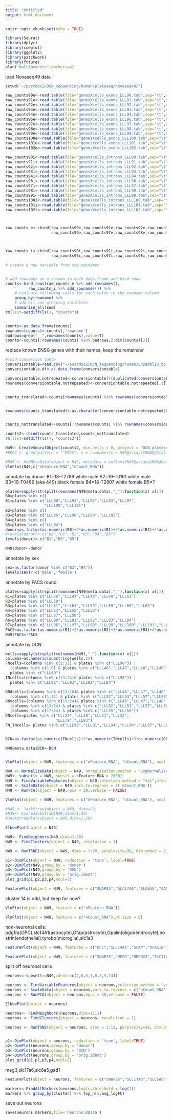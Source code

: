 ```yaml
---
title: "Untitled"
output: html_document
---
```


```r
knitr::opts_chunk$set(echo = TRUE)
```

 
```r
library(Seurat)
library(dplyr)
library(cowplot)
library(ggplot2)
library(patchwork)
library(future)
plan("multiprocess",workers=4)
```







load Novaseq49 data
```r

setwd('~/postdoc2/DCN_sequencing/human/plateseq/novaseq49/')

raw_counts90e<-read.table(file="genesXcells_exons_LLL90.tab",sep="\t",row.names=1,header=TRUE)
raw_counts91e<-read.table(file="genesXcells_exons_LLL91.tab",sep="\t",row.names=1,header=TRUE)
raw_counts92e<-read.table(file="genesXcells_exons_LLL92.tab",sep="\t",row.names=1,header=TRUE)
raw_counts93e<-read.table(file="genesXcells_exons_LLL93.tab",sep="\t",row.names=1,header=TRUE)
raw_counts94e<-read.table(file="genesXcells_exons_LLL94.tab",sep="\t",row.names=1,header=TRUE)
raw_counts96e<-read.table(file="genesXcells_exons_LLL96.tab",sep="\t",row.names=1,header=TRUE)
raw_counts97e<-read.table(file="genesXcells_exons_LLL97.tab",sep="\t",row.names=1,header=TRUE)
raw_counts98e<-read.table(file="genesXcells_exons_LLL98.tab",sep="\t",row.names=1,header=TRUE)
raw_counts99e<-read.table(file="genesXcells_exons_LLL99.tab",sep="\t",row.names=1,header=TRUE)
raw_counts100e<-read.table(file="genesXcells_exons_LLL100.tab",sep="\t",row.names=1,header=TRUE)
raw_counts101e<-read.table(file="genesXcells_exons_LLL101.tab",sep="\t",row.names=1,header=TRUE)
raw_counts102e<-read.table(file="genesXcells_exons_LLL102.tab",sep="\t",row.names=1,header=TRUE)

raw_counts90i<-read.table(file="genesXcells_introns_LLL90.tab",sep="\t",row.names=1,header=TRUE)
raw_counts91i<-read.table(file="genesXcells_introns_LLL91.tab",sep="\t",row.names=1,header=TRUE)
raw_counts92i<-read.table(file="genesXcells_introns_LLL92.tab",sep="\t",row.names=1,header=TRUE)
raw_counts93i<-read.table(file="genesXcells_introns_LLL93.tab",sep="\t",row.names=1,header=TRUE)
raw_counts94i<-read.table(file="genesXcells_introns_LLL94.tab",sep="\t",row.names=1,header=TRUE)
raw_counts96i<-read.table(file="genesXcells_introns_LLL96.tab",sep="\t",row.names=1,header=TRUE)
raw_counts97i<-read.table(file="genesXcells_introns_LLL97.tab",sep="\t",row.names=1,header=TRUE)
raw_counts98i<-read.table(file="genesXcells_introns_LLL98.tab",sep="\t",row.names=1,header=TRUE)
raw_counts99i<-read.table(file="genesXcells_introns_LLL99.tab",sep="\t",row.names=1,header=TRUE)
raw_counts100i<-read.table(file="genesXcells_introns_LLL100.tab",sep="\t",row.names=1,header=TRUE)
raw_counts101i<-read.table(file="genesXcells_introns_LLL101.tab",sep="\t",row.names=1,header=TRUE)
raw_counts102i<-read.table(file="genesXcells_introns_LLL102.tab",sep="\t",row.names=1,header=TRUE)



raw_counts_e<-cbind(raw_counts90e,raw_counts91e,raw_counts92e,raw_counts93e,raw_counts94e,
                    raw_counts96e,raw_counts97e,raw_counts98e,raw_counts99e,raw_counts100e,raw_counts101e,raw_counts102e)



raw_counts_i<-cbind(raw_counts90i,raw_counts91i,raw_counts92i,raw_counts93i,raw_counts94i,
                    raw_counts96i,raw_counts97i,raw_counts98i,raw_counts99i,raw_counts100i,raw_counts101i,raw_counts102i)

```




```r
# create a new variable from the rownames


# add rownames as a column in each data.frame and bind rows
counts<-bind_rows(raw_counts_e %>% add_rownames(), 
          raw_counts_i %>% add_rownames()) %>% 
    # evaluate following calls for each value in the rowname column
    group_by(rowname) %>% 
    # add all non-grouping variables
    summarise_all(sum)
rm(list=setdiff(ls(), "counts"))


counts<-as.data.frame(counts)
rownames(counts)<-counts[,'rowname']
badrows=grep("__",rownames(counts),value=T)
counts<-counts[!rownames(counts) %in% badrows,2:dim(counts)[2]]


```




replace known ENSG genes with their names, keep the remainder
```r
#load conversion table
conversiontable=read.csv("~/postdoc2/DCN_sequencing/human/EnsemblID_to_GeneSymbol.txt")
conversiontable.df<-as.data.frame(conversiontable)

conversiontable.notrepeated<-conversiontable[!(duplicated(conversiontable[,2])|duplicated(conversiontable[,2], fromLast=TRUE)),]
rownames(conversiontable.notrepeated)<-conversiontable.notrepeated[,1]


counts_translated<-counts[rownames(counts) %in% rownames(conversiontable.notrepeated),]


rownames(counts_translated)<-as.character(conversiontable.notrepeated$Gene.name[match(rownames(counts_translated),conversiontable.notrepeated$Gene.stable.ID)])


counts_nottranslated<-counts[!rownames(counts) %in% rownames(conversiontable.notrepeated),]

counts2<-rbind(counts_translated,counts_nottranslated)
rm(list=setdiff(ls(), "counts2"))

```



```r

N49<- CreateSeuratObject(counts2, min.cells = 0, project = "DCN_plateseq")
#ERCC <- grep(pattern = "^ERCC", x = rownames(x = N49@assays$RNA@data), value = TRUE)

#N49 <- AddMetaData(object = N49, metadata = colSums(N49@assays$RNA@data[ERCC,])/colSums(N49@assays$RNA@data), col.name = "ERCC")
VlnPlot(N49,c("nFeature_RNA","nCount_RNA"))

```


annotate by donor: 
B1=18-T2789 white male
B2=19-T0161 white male
B3=19-T0469 (aka 449) black female
B4=18-T2807 white female
B5=?

```r
plates=sapply(strsplit(rownames(N49@meta.data),"_"),function(x) x[1])
B0=plates %in% c()
B1=plates %in% c("LLL90","LLL91","LLL92","LLL93","LLL97",
                 "LLL100","LLL101")
B2=plates %in% c()
B3=plates %in% c("LLL96","LLL98","LLL99","LLL102")
B4=plates %in% c()
B5=plates %in% c("LLL94")
donor=as.factor(as.numeric(B0)+2*as.numeric(B1)+3*as.numeric(B2)+4*as.numeric(B3)+5*as.numeric(B4)+6*as.numeric(B5))
#levels(donor)<-c("B0","B1","B2","B3","B4","B5")
levels(donor)<-c("B1","B3","B5")

N49$donor<-donor
```

annotate by sex

```r
sex=as.factor(donor %in% c("B3","B4"))
levels(sex)<-c('male','female')
```

annotate by FACS round:
```r
plates=sapply(strsplit(rownames(N49@meta.data),"_"),function(x) x[1])
R1=plates %in% c("LLL46","LLL47","LLL48","LLL49","LLL51")
R2=plates %in% c("LLL50")
R3=plates %in% c("LLL51","LLL61","LLL53","LLL59","LLL60","LLL63")
R4=plates %in% c("LLL54","LLL55","LLL56")
R5=plates %in% c("LLL57","LLL58")
R6=plates %in% c("LLL90","LLL91","LLL92","LLL93","LLL94")
R7=plates %in% c("LLL96","LLL97","LLL98","LLL99","LLL100","LLL101","LLL102")
FACS=as.factor(as.numeric(R1)+2*as.numeric(R2)+3*as.numeric(R3)+4*as.numeric(R4)+5*as.numeric(R5)+6*as.numeric(R6)+7*as.numeric(R7))
N49$FACS<-FACS
```



annotate by DCN
```r
wells=sapply(strsplit(colnames(N49),"_"),function(x) x[2])
columns=as.numeric(substring(wells,2))
FNcells=(columns %in% c(1:12) & plates %in% c("LLL98")) |
  (columns %in% c(1:6) & plates %in% c("LLL46","LLL47","LLL48","LLL49","LLL50","LLL51")) |
  plates %in% c("LLL60")
INcells=(columns %in% c(13:24)& plates %in% c("LLL98")) |
  plates %in% c("LLL92","LLL93","LLL82","LLL84")

DNdcells=(columns %in% c(13:18)& plates %in% c("LLL46","LLL47","LLL48","LLL49","LLL50","LLL51","LLL59","LLL63")) |
  (columns %in% c(1:12) & plates %in% c("LLL52","LLL53","LLL57","LLL58","LLL61","LLL62")) 
DNvcells=(columns %in% c(19:24)& plates %in% c("LLL46","LLL47","LLL48","LLL49","LLL50","LLL51","LLL59","LLL63")) |
  (columns %in% c(13:24) & plates %in% c("LLL52","LLL53","LLL57","LLL58","LLL61","LLL62")) |
  (columns %in% c(17:24) & plates %in% c("LLL55","LLL56")) 
DNcells=plates %in% c("LLL29","LLL30","LLL31","LLL33",
                      "LLL79","LLL83")
FN_INcells= plates %in% c("LLL90","LLL91","LLL94","LLL96","LLL97","LLL99","LLL100","LLL101","LLL102")


DCN=as.factor(as.numeric(FNcells)+2*as.numeric(INcells)+3*as.numeric(DNdcells)+4*as.numeric(DNvcells)+5*as.numeric(DNcells)+6*as.numeric(FN_INcells))

N49@meta.data$DCN<-DCN


VlnPlot(object = N49, features = c("nFeature_RNA", "nCount_RNA"), ncol = 2)

```



```r
N49 <- NormalizeData(object = N49, normalization.method = "LogNormalize", scale.factor = 1e6)
N49<- subset(x = N49, subset = nFeature_RNA > 2000)
N49 <- FindVariableFeatures(object = N49,selection.method = "vst",nfeatures = 2000,verbose=FALSE)
N49 <- ScaleData(object = N49,vars.to.regress = c('nCount_RNA'))
N49 <- RunPCA(object = N49,npcs = 30,verbose = FALSE)
```

```r
VlnPlot(object = N49, features = c("nFeature_RNA", "nCount_RNA"), ncol = 2)
```


```r
#N49 <- JackStraw(object = N49, dims=20)
#N49<- ScoreJackStraw(N49,dims=1:20)
#JackStrawPlot(object = N49,dims=1:20)
```

```r
ElbowPlot(object = N49)
```


```r
N49<- FindNeighbors(N49,dims=1:20)
N49 <- FindClusters(object = N49, resolution = 1)
```



```r
N49 <- RunTSNE(object = N49, dims = 1:20, perplexity=30, dim.embed = 2)

p1<-DimPlot(object = N49, reduction = 'tsne', label=TRUE)
p2<-DimPlot(N49,group.by = 'donor')
p3<-DimPlot(N49,group.by = 'DCN')
p4<-DimPlot(N49,group.by = 'orig.ident')
plot_grid(p1,p2,p3,p4,ncol=2)
```



```r
FeaturePlot(object = N49, features = c("SNAP25","SLC17A6","SLC6A5","GAD1","ETV1","SLC17A7","ALDOC"), reduction= "tsne")
```
cluster 14 is odd, but keep for now? 

```r
VlnPlot(object = N49, feature = c("nFeature_RNA"))
```
```r
VlnPlot(object = N49, feature = c("nCount_RNA"),pt.size = 0)

```




non-neuronal cells:
pdgfra(OPC),slc14A1(astrocyte),Gfap(astrocyte),Opalin(oligodendrocyte),nostrin(endothelial),tyrobp(microglia),slc1a3
```r
FeaturePlot(object = N49, features = c("OPC","SLC14A1","GFAP","OPALIN","NOSTRIN","TYROBP","SLC1A3"), reduction= "tsne")
```
```r
FeaturePlot(object = N49, features = c("SNAP25","MEG3","RBFOX3","SLC17A6","SLC17A7","SLC17A8","GAD1","GAD2","SLC6A5","SLC31A1","CALB1","CALB2"), reduction= "tsne")
```




split off neuronal cells

```r
neurons<-subset(x=N49,idents=c(2,6,5,1,0,3,9,14))
```

```r
neurons <- FindVariableFeatures(object = neurons,selection.method = "vst",nfeatures = 2000,verbose=FALSE)
neurons <- ScaleData(object = neurons,vars.to.regress = c('nCount_RNA','orig.ident','donor'))
neurons <- RunPCA(object = neurons,npcs = 30,verbose = FALSE)
```
```r
ElbowPlot(object = neurons)
```


```r
neurons<- FindNeighbors(neurons,dims=1:11)
neurons <- FindClusters(object = neurons, resolution = 1)
```



```r
neurons <- RunTSNE(object = neurons, dims = 1:11, perplexity=30, dim.embed = 2)


p1<-DimPlot(object = neurons, reduction = 'tsne', label=TRUE)
p2<-DimPlot(neurons,group.by = 'donor')
p3<-DimPlot(neurons,group.by = 'DCN')
p4<-DimPlot(neurons,group.by = 'orig.ident')
plot_grid(p1,p2,p3,p4,ncol=2)
```

meg3,slc17a6,slc6a5,gad1
```r
FeaturePlot(object = neurons, features = c("SNAP25","SLC17A6","SLC6A5","GAD1","TBR1","GRM2"), reduction= "tsne")

```
```r
markers<-FindAllMarkers(neurons,logfc.threshold = log(2))
markers %>% group_by(cluster) %>% top_n(5,avg_logFC)
```

save out neurons
```r
save(neurons,markers,file='neurons.RData')
```


